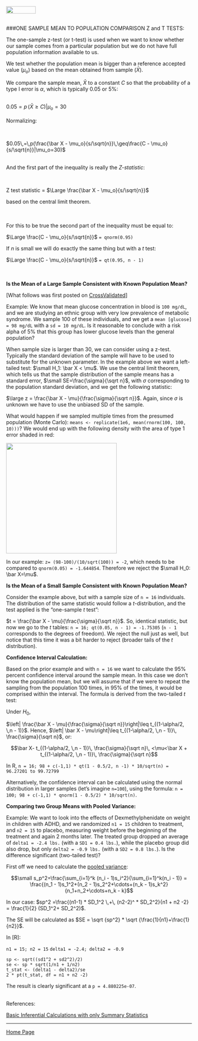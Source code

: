 <br>
<a href="http://rinterested.github.io/statistics/index.html">
<img HEIGHT="20" WIDTH="80" src="https://cloud.githubusercontent.com/assets/9312897/10556783/a27a26fa-745c-11e5-9b1a-2d5bd737387a.PNG"></a>
<br><br>

###ONE SAMPLE MEAN TO POPULATION COMPARISON Z and T TESTS:
<br>

The one-sample z-test (or t-test) is used when we want to know whether our sample comes from a particular population but we do not have full population information available to us.

We test whether the population mean is bigger than a reference accepted value ($\mu_o$) based on the mean obtained from sample ($\bar X$).

We compare the sample mean, $\bar X$ to a constant $C$ so that the probability of a type I error is $\alpha$, which is typically $0.05$ or $5\%$:

<br>
$0.05 = p\,(\bar X \geq C) | \mu_o=30$
<br><br>
Normalizing:

<br>

$0.05\,=\,p(\frac{\bar X - \mu_o}{s/\sqrt{n}}\,\geq\frac{C - \mu_o}{s/\sqrt{n}}|\mu_o=30)$
<br><br>

And the first part of the inequality is really the *Z-statistic*:

<br>

Z test statistic = $\Large \frac{\bar X - \mu_o}{s/\sqrt{n}}$

based on the central limit theorem.

<br><br>
For this to be true the second part of the inequality must be equal to:
<br>

$\Large \frac{C - \mu_o}{s/\sqrt{n}}$ `= qnorm(0.95)`


If $n$ is small we will do exactly the same thing but with a $t$ test:

$\Large \frac{C - \mu_o}{s/\sqrt{n}}$ `= qt(0.95, n - 1)`


<br><br>
**Is the Mean of a Large Sample Consistent with Known Population Mean?**

[What follows was first posted on [CrossValidated](http://stats.stackexchange.com/a/175142/67822)]

Example: We know that mean glucose concentration in blood is `100 mg/dL`, and we are studying an ethnic group with very low prevalence of metabolic syndrome. We sample 100 of these individuals, and we get a `mean [glucose] = 98 mg/dL` with a `sd = 10 mg/dL`. Is it reasonable to conclude with a risk alpha of 5% that this group has lower glucose levels than the general population?

When sample size is larger than 30, we can consider using a z-test. Typically the standard deviation of the sample will have to be used to substitute for the unknown parameter. In the example above we want a left-tailed test: $\small H_1: \bar X < \mu$. We use the central limit theorem, which tells us that the sample distribution of the sample means has a standard error, $\small SE=\frac{\sigma}{\sqrt n}$, with $\sigma$ corresponding to the population standard deviation, and we get the following statistic:

$\large z = \frac{\bar X - \mu}{\frac{\sigma}{\sqrt n}}$. Again, since $\sigma$ is unknown we have to use the unbiased SD of the sample.

What would happen if we sampled multiple times from the presumed population (Monte Carlo): `means <- replicate(1e6, mean(rnorm(100, 100, 10)))`? We would end up with the following density with the area of type 1 error shaded in red:


 <img src="https://cloud.githubusercontent.com/assets/9312897/10556675/1013cc70-7458-11e5-9744-edce1c20ba3a.png" width="300" height="300">


In our example: `z= (98-100)/(10/sqrt(100)) = -2`, which needs to be compared to `qnorm(0.05) = -1.644854`. Therefore we reject the $\small H_0: \bar X=\mu$.

**Is the Mean of a Small Sample Consistent with Known Population Mean?**

Consider the example above, but with a sample size of `n = 16` individuals. The distribution of the same statistic would follow a $t$-distribution, and the test applied is the "one-sample $t$ test":

$t = \frac{\bar X - \mu}{\frac{\sigma}{\sqrt n}}$. So, identical statistic, but now we go to the $t$ tables: `n = 16; qt(0.05, n - 1) = -1.75305` (`n - 1` corresponds to the degrees of freedom). We reject the null just as well, but notice that this time it was a bit harder to reject (broader tails of the $t$ distribution).

**Confidence Interval Calculation:**

Based on the prior example and with `n = 16` we want to calculate the 95% percent confidence interval around the sample mean. In this case we don't know the population mean, but we will assume that if we were to repeat the sampling from the population 100 times, in 95% of the times, it would be comprised within the interval. The formula is derived from the two-tailed $t$ test:

Under $H_0$,

$\left| \frac{\bar X - \mu}{\frac{\sigma}{\sqrt n}}\right|\leq t_{(1-\alpha/2, \,n - 1)}$. Hence, $\left| \bar X - \mu\right|\leq t_{(1-\alpha/2, \,n - 1)}\, \frac{\sigma}{\sqrt n}$, or:

$$\bar X- t_{(1-\alpha/2, \,n - 1)}\, \frac{\sigma}{\sqrt n}\, <\mu<\bar X + t_{(1-\alpha/2, \,n - 1)}\, \frac{\sigma}{\sqrt n}$$

In R, `n = 16; 98 + c(-1,1) * qt(1 - 0.5/2, n -1) * 10/sqrt(n) = 96.27201 to 99.72799`

Alternatively, the confidence interval can be calculated using the normal distribution in larger samples (let's imagine `n=100`), using the formula: `n = 100; 98 + c(-1,1) * qnorm(1 - 0.5/2) * 10/sqrt(n)`.

**Comparing two Group Means with Pooled Variance:**

Example: We want to look into the effects of Dexmethylphenidate on weight in children with ADHD, and we randomized `n1 = 15` children to treatment, and `n2 = 15` to placebo, measuring weight before the beginning of the treatment and again 2 months later. The treated group dropped an average of `delta1 = -2.4 lbs.` (with a `SD1 = 0.4 lbs.`), while the placebo group did also drop, but only `delta2 = -0.9 lbs.` (with a `SD2 = 0.8 lbs.`). Is the difference significant (two-tailed test)?

First off we need to calculate the [pooled variance][1]:

$$\small s_p^2=\frac{\sum_{i=1}^k (n_i - 1)s_i^2}{\sum_{i=1}^k(n_i - 1)} = \frac{(n_1 - 1)s_1^2+(n_2 - 1)s_2^2+\cdots+(n_k - 1)s_k^2}{n_1+n_2+\cdots+n_k - k}$$

In our case: $sp^2 =\frac{(n1-1) * SD_1^2 \,+\, (n2-2)^ * SD_2^2}{n1 + n2 -2} = \frac{1}{2} (SD_1^2+ SD_2^2)$. 

The SE will be calculated as $SE = \sqrt {sp^2} * \sqrt {\frac{1}{n1}+\frac{1}{n2}}$. 

In [R]: 

`n1 = 15; n2 = 15`
`delta1 = -2.4; delta2 = -0.9`

    sp <- sqrt((sd1^2 + sd2^2)/2)
    se <- sp * sqrt(1/n1 + 1/n2)
    t_stat <- (delta1 - delta2)/se
    2 * pt(t_stat, df = n1 + n2 -2)

The result is clearly significant at a `p = 4.880225e-07`.


<br>
References:

<a href="https://stats.stackexchange.com/questions/175141/basic-inferential-calculations-with-only-summary-statistics-available/175142#175142">Basic Inferential Calculations with only Summary Statistics</a>


  [1]: https://en.wikipedia.org/wiki/Pooled_variance
  [2]: http://stats.stackexchange.com/a/175392/67822


---

<a href="http://rinterested.github.io/statistics/index.html">Home Page</a>
